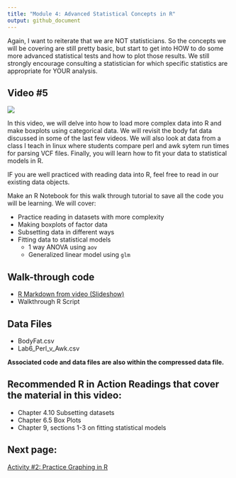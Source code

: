 ```yaml
---
title: "Module 4: Advanced Statistical Concepts in R"
output: github_document
---
```



Again, I want to reiterate that we are NOT statisticians. So the concepts we will be covering are still pretty basic, but start to get into HOW to do some more advanced statistical tests and how to plot those results. We still strongly encourage consulting a statistician for which specific statistics are appropriate for YOUR analysis.

## Video #5

[![](../../images/mq3.jpg)](https://youtu.be/68xVMiaDbx8)

In this video, we will delve into how to load more complex data into R and make boxplots using categorical data. We will revisit the body fat data discussed in some of the last few videos. We will also look at data from a class I teach in linux where students compare perl and awk sytem run times for parsing VCF files. Finally, you will learn how to fit your data to statistical models in R.

IF you are well practiced with reading data into R, feel free to read in our existing data objects. 

Make an R Notebook for this walk through tutorial to save all the code you will be learning. We will cover:

* Practice reading in datasets with more complexity
* Making boxplots of factor data
* Subsetting data in different ways
* Fitting data to statistical models
    + 1 way ANOVA using `aov`
    + Generalized linear model using `glm`

## Walk-through code

* [R Markdown from video (Slideshow)](http://htmlpreview.github.io/?https://github.com/StevisonLab/R_Mini_Course/blob/main/modules/Module_4/4.04.Advanced_Statistical_Concepts_in_R.html) 
* Walkthrough R Script

## Data Files

* BodyFat.csv
* Lab6_Perl_v_Awk.csv

**Associated code and data files are also within the compressed data file.**

## Recommended R in Action Readings that cover the material in this video:
* Chapter 4.10 Subsetting datasets
* Chapter 6.5 Box Plots
* Chapter 9, sections 1-3 on fitting statistical models

## Next page:

[Activity \#2: Practice Graphing in R](https://github.com/StevisonLab/R_Mini_Course/blob/main/modules/Activity_2/activity2.md)
